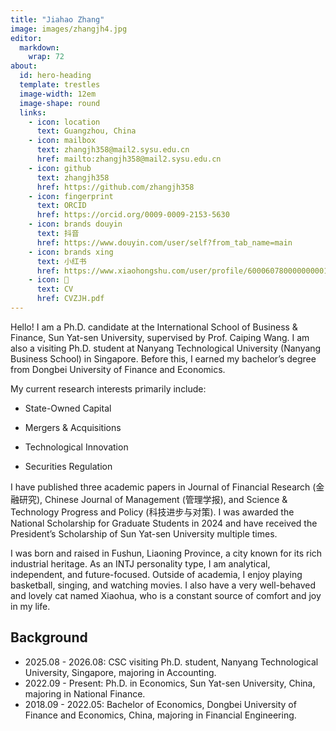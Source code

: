 ```yaml
---
title: "Jiahao Zhang"
image: images/zhangjh4.jpg
editor: 
  markdown: 
    wrap: 72
about:
  id: hero-heading
  template: trestles
  image-width: 12em
  image-shape: round
  links:
    - icon: location
      text: Guangzhou, China
    - icon: mailbox
      text: zhangjh358@mail2.sysu.edu.cn
      href: mailto:zhangjh358@mail2.sysu.edu.cn
    - icon: github
      text: zhangjh358
      href: https://github.com/zhangjh358
    - icon: fingerprint
      text: ORCID
      href: https://orcid.org/0009-0009-2153-5630
    - icon: brands douyin
      text: 抖音
      href: https://www.douyin.com/user/self?from_tab_name=main
    - icon: brands xing
      text: 小红书
      href: https://www.xiaohongshu.com/user/profile/600060780000000001005d2e
    - icon: 📝
      text: CV
      href: CVZJH.pdf  
---
```


::: {#hero-heading}

Hello! I am a Ph.D. candidate at the International School of Business & Finance, Sun Yat-sen University, supervised by Prof. Caiping Wang. I am also a visiting Ph.D. student at Nanyang Technological University (Nanyang Business School) in Singapore. Before this, I earned my bachelor's degree from Dongbei University of Finance and Economics.

My current research interests primarily include:

- State-Owned Capital

- Mergers & Acquisitions

- Technological Innovation

- Securities Regulation

I have published three academic papers in Journal of Financial Research (金融研究), Chinese Journal of Management (管理学报), and Science & Technology Progress and Policy (科技进步与对策). I was awarded the National Scholarship for Graduate Students in 2024 and have received the President’s Scholarship of Sun Yat-sen University multiple times.

I was born and raised in Fushun, Liaoning Province, a city known for its rich industrial heritage. As an INTJ personality type, I am analytical, independent, and future-focused. Outside of academia, I enjoy playing basketball, singing, and watching movies. I also have a very well-behaved and lovely cat named Xiaohua, who is a constant source of comfort and joy in my life.


## Background

- 2025.08 - 2026.08: CSC visiting Ph.D. student, Nanyang Technological University, Singapore, majoring in Accounting.
- 2022.09 - Present: Ph.D. in Economics, Sun Yat-sen University, China, majoring in National Finance.
- 2018.09 - 2022.05: Bachelor of Economics, Dongbei University of Finance and Economics, China, majoring in Financial Engineering.

:::
